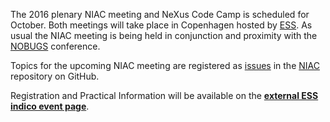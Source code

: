 The 2016 plenary NIAC meeting and NeXus Code Camp is scheduled for October.
Both meetings will take place in Copenhagen hosted by [https://europeanspallationsource.se/data-management-and-software-centre ESS]. 
As usual the NIAC meeting is being held in conjunction and proximity with the [https://nobugs.esss.se/ NOBUGS] conference.

Topics for the upcoming NIAC meeting are registered as [https://github.com/nexusformat/NIAC/issues issues] in the [https://github.com/nexusformat/NIAC NIAC] repository on GitHub.

Registration and Practical Information will be available  on the '''[https://indico.esss.lu.se/event/554/ external ESS indico event page]'''.